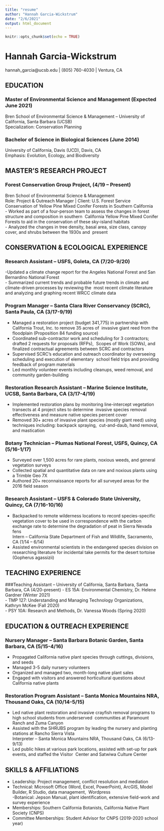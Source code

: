 ```yaml
---
title: "resume"
author: "Hannah Garcia-Wickstrum"
date: "2/6/2021"
output: html_document
---
```


```r
knitr::opts_chunk$set(echo = TRUE)
```

# Hannah Garcia-Wickstrum
hannah_garcia@ucsb.edu | (805) 760-4030 | Ventura, CA

## EDUCATION
### Master of Environmental Science and Management (Expected June 2021) \
Bren School of Environmental Science & Management – University of California, Santa Barbara (UCSB) \
Specialization: Conservation Planning \

### Bachelor of Science in Biological Sciences (June 2014) \
University of California, Davis (UCD), Davis, CA \
Emphasis: Evolution, Ecology, and Biodiversity \

## MASTER'S RESEARCH PROJECT
### Forest Conservation Group Project, (4/19 – Present) \
Bren School of Environmental Science & Management \
Role: Project & Outreach Manager | Client: U.S. Forest Service \
Conservation of Yellow Pine Mixed Conifer Forests in Southern California \
- Worked as part of a four-person team to assess the changes in forest structure and composition in southern \ California Yellow Pine Mixed Conifer Forests to aid in the conservation of these sky-island habitats \
- Analyzed the changes in tree density, basal area, size class, canopy cover, and shrubs between the 1930s and \ present \

## CONSERVATION & ECOLOGICAL EXPERIENCE
### Research Assistant – USFS, Goleta, CA (7/20-9/20) \
-Updated a climate change report for the Angeles National Forest and San Bernardino National Forest \
- Summarized current trends and probable future trends in climate and climate-driven processes by reviewing the \ most recent climate literature and analyzing and graphing recent WRCC climate data \ 

### Program Manager – Santa Clara River Conservancy (SCRC), Santa Paula, CA (3/17-9/19) \
- Managed a restoration project (budget 341,775) in partnership with California Trout, Inc. to remove 35 acres of \ invasive giant reed from the floodplain (Proposition 84 funding source) \
- Coordinated sub-contractor work and scheduling for 3 contractors; drafted 2 requests for proposals (RFPs), \ Scopes of Work (SOWs), and finalized contractual agreements between SCRC and contractors \
- Supervised SCRC’s education and outreach coordinator by overseeing scheduling and execution of elementary \ school field trips and providing feedback of program materials \
- Led monthly volunteer events including cleanups, weed removal, and community garden-building \

### Restoration Research Assistant – Marine Science Institute, UCSB, Santa Barbara, CA (3/17-4/19) \
- Implemented restoration plans by monitoring line-intercept vegetation transects at 4 project sites to determine \ invasive species removal effectiveness and measure native species percent cover \
- Removed 30+ acres of invasive plant species (mostly giant reed) using techniques including: backpack spraying, \ cut-and-daub, hand removal, and mastication \

### Botany Technician – Plumas National Forest, USFS, Quincy, CA (5/16-1/17) \
- Surveyed over 1,500 acres for rare plants, noxious weeds, and general vegetation surveys \
- Collected spatial and quantitative data on rare and noxious plants using a Trimble Geo 7X \
- Authored 20+ reconnaissance reports for all surveyed areas for the 2016 field season \

### Research Assistant – USFS & Colorado State University, Quincy, CA (7/16-10/16) \
- Backpacked to remote wilderness locations to record species-specific vegetation cover to be used in correspondence with the carbon exchange rate to determine the degradation of peat in Sierra Nevada fens \
Intern – California State Department of Fish and Wildlife, Sacramento, CA (1/14 – 6/14)
- Assisted environmental scientists in the endangered species division on researching literature for incidental take permits for the desert tortoise (Gopherus agassizii) \

## TEACHING EXPERIENCE
###Teaching Assistant – University of California, Santa Barbara, Santa Barbara, CA (4/20-present)
- ES 15A: Environmental Chemistry, Dr. Helene Gardner (Winter 2021) \
- TMP 127: Understanding and Managing Technology Organizations, Kathryn McKee (Fall 2020) \
- PSY 10A: Research and Methods, Dr. Vanessa Woods (Spring 2020) \

## EDUCATION & OUTREACH EXPERIENCE
### Nursery Manager – Santa Barbara Botanic Garden, Santa Barbara, CA (5/15-4/16)
- Propagated California native plant species through cuttings, divisions, and seeds
- Managed 3-5 daily nursery volunteers
- Organized and managed two, month-long native plant sales
- Engaged with visitors and answered horticultural questions about California native plants

### Restoration Program Assistant – Santa Monica Mountains NRA, Thousand Oaks, CA (10/14-5/15)
- Led native plant restoration and invasive crayfish removal programs to high school students from underserved \ communities at Paramount Ranch and Zuma Canyon \
- Assisted with the SHRUBS program by leading the nursery and planting stations at Rancho Sierra Vista \
Interpreter – Santa Monica Mountains NRA, Thousand Oaks, CA (6/13-9/13) \
- Led public hikes at various park locations, assisted with set-up for park events, and staffed the Visitor \ Center and Satwiwa Culture Center \

## SKILLS & AFFILIATIONS
- Leadership: Project management, conflict resolution and mediation \
- Technical: Microsoft Office (Word, Excel, PowerPoint), ArcGIS, Model Builder, R Studio, data management, \ Wordpress \
-Botanical: Jepson Manual, plant identification, extensive field-work and survey experience \ 
- Memberships: Southern California Botanists, California Native Plant Society (CNPS) \
- Committee Memberships: Student Advisor for CNPS (2019-2020 school year) \